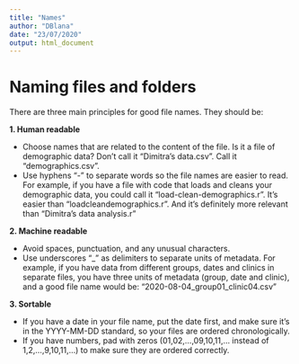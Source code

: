 ```yaml
---
title: "Names"
author: "DBlana"
date: "23/07/2020"
output: html_document
---
```


# Naming files and folders {#names}

There are three main principles for good file names. They should be:

**1. Human readable**

+ Choose names that are related to the content of the file. Is it a file of demographic data? Don't call it "Dimitra's data.csv". Call it "demographics.csv".
+ Use hyphens "-" to separate words so the file names are easier to read. For example, if you have a file with code that loads and cleans your demographic data, you could call it "load-clean-demographics.r". It's easier than "loadcleandemographics.r". And it's definitely more relevant than "Dimitra's data analysis.r" 

**2. Machine readable**

+ Avoid spaces, punctuation, and any unusual characters.
+ Use underscores "_" as delimiters to separate units of metadata. For example, if you have data from different groups, dates and clinics in separate files, you have three units of metadata (group, date and clinic), and a good file name would be: "2020-08-04_group01_clinic04.csv"  

**3. Sortable**

+ If you have a date in your file name, put the date first, and make sure it's in the YYYY-MM-DD standard, so your files are ordered chronologically.
+ If you have numbers, pad with zeros (01,02,...,09,10,11,... instead of 1,2,...,9,10,11,...) to make sure they are ordered correctly.